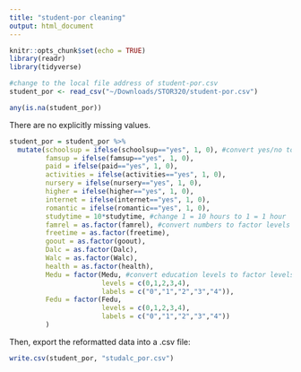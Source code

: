 ```yaml
---
title: "student-por cleaning"
output: html_document
---
```


```r
knitr::opts_chunk$set(echo = TRUE)
library(readr)
library(tidyverse)
```

```r
#change to the local file address of student-por.csv
student_por <- read_csv("~/Downloads/STOR320/student-por.csv")
```

```r
any(is.na(student_por))
```

There are no explicitly missing values.

```r
student_por = student_por %>%
  mutate(schoolsup = ifelse(schoolsup=="yes", 1, 0), #convert yes/no to 1/0
         famsup = ifelse(famsup=="yes", 1, 0),
         paid = ifelse(paid=="yes", 1, 0),
         activities = ifelse(activities=="yes", 1, 0),
         nursery = ifelse(nursery=="yes", 1, 0),
         higher = ifelse(higher=="yes", 1, 0),
         internet = ifelse(internet=="yes", 1, 0),
         romantic = ifelse(romantic=="yes", 1, 0),
         studytime = 10*studytime, #change 1 = 10 hours to 1 = 1 hour
         famrel = as.factor(famrel), #convert numbers to factor levels
         freetime = as.factor(freetime),
         goout = as.factor(goout), 
         Dalc = as.factor(Dalc),
         Walc = as.factor(Walc),
         health = as.factor(health),
         Medu = factor(Medu, #convert education levels to factor levels
                       levels = c(0,1,2,3,4), 
                       labels = c("0","1","2","3","4")),
         Fedu = factor(Fedu, 
                       levels = c(0,1,2,3,4), 
                       labels = c("0","1","2","3","4"))
         )
```

Then, export the reformatted data into a .csv file:

```r
write.csv(student_por, "studalc_por.csv")
```
